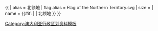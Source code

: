 {{ {{{1<noinclude>|country showdata</noinclude>}}}
| alias = 北领地
| flag alias = Flag of the Northern Territory.svg
| size = {{{size|}}}
| name = {{#if: {{{name|}}} | {{{name|}}} | 北领地 }}
}}<noinclude>
[[Category:澳大利亚行政区划资料模板]]
</noinclude>